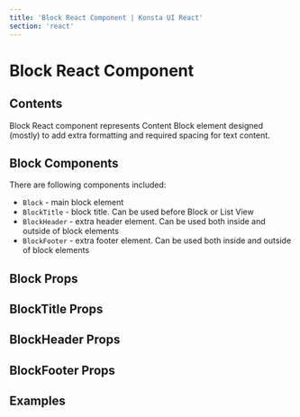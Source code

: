 ```yaml
---
title: 'Block React Component | Konsta UI React'
section: 'react'
---
```



# Block React Component

## Contents

Block React component represents Content Block element designed (mostly) to add extra formatting and required spacing for text content.

## Block Components

There are following components included:

- `Block` - main block element
- `BlockTitle` - block title. Can be used before Block or List View
- `BlockHeader` - extra header element. Can be used both inside and outside of block elements
- `BlockFooter` - extra footer element. Can be used both inside and outside of block elements

## Block Props

<BlockProps />

## BlockTitle Props

<BlockTitleProps />

## BlockHeader Props

<BlockHeaderProps />

## BlockFooter Props

<BlockFooterProps />

## Examples

<BlockExample />
